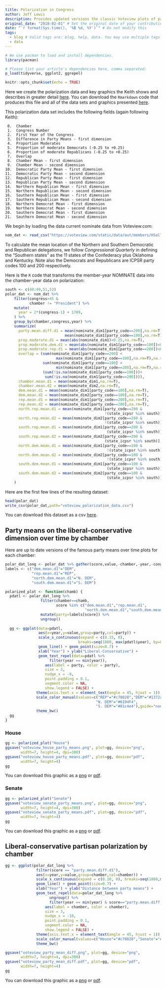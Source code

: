 ```yaml
---
title: Polarization in Congress
author: Jeff Lewis
description: Provides updated versions the classic Voteview plots of party mean DW-NOMINATE scores of overtime.  Figures and the underlying data are available for download. 
original_date: "2018-02-01" # Set the original date of your contribution in YYYY-MM-DD format here.
date: "`r format(Sys.time(), '%B %d, %Y')`" # Do not modify this
tags:
  - blog # Valid tags are: blog, help, data. You may use multiple tags for a post
  - data
---
```


```r
# We use pacman to load and install dependencies.
library(pacman)

# Please list your article's dependencies here, comma separated:
p_load(tidyverse, ggplot2, ggrepel)
```


```r
knitr::opts_chunk$set(echo = TRUE)
```

Here we create the polarization data and key graphics the Keith shows and describes in greater detail [here
](https://legacy.voteview.com/political_polarization_2015.htm).  You can download the `Rmarkdown` code that produces this file and all of the data sets and graphics presented [here](party_polarization.Rmd).

This polarization data set includes the following fields (again following Keith):

```
 0.  Chamber
 1.  Congress Number
 2.  First Year of the Congress
 3.  Difference in Party Means - first dimension
 4.  Proportion Moderates
 5.  Proportion of moderate Democrats (-0.25 to +0.25)
 6.  Proportion of moderate Republicans (-0.25 to +0.25)
 7.  Overlap
 8.  Chamber Mean - first dimension
 9.  Chamber Mean - second dimension
10.  Democratic Party Mean - first dimension
11.  Democratic Party Mean - second dimension
12.  Republican Party Mean - first dimension
13.  Republican Party Mean - second dimension
14.  Northern Republican Mean - first dimension
15.  Northern Republican Mean - second dimension
16.  Southern Republican Mean - first dimension
17.  Southern Republican Mean - second dimension
18.  Northern Democrat Mean - first dimension
19.  Northern Democrat Mean - second dimension
20.  Southern Democrat Mean - first dimension
21.  Southern Democrat Mean - second dimension
```

We begin by loading the data current nominate data from Voteview.com:
```r
nom_dat <- read_csv("https://voteview.com/static/data/out/members/HSall_members.csv")
```

To calculate the mean location of the Northern and Southern Democratic and Republican delegations, we
follow *Congressional Quarterly* in defining the "Southern states" as the 11 states of the Confederacy plus Oklahoma and Kentucky.  Note also the Democrats and Republicans are ICPSR party codes 100 and 200 respectively.

Here is the `R` code that transforms the member-year NOMINATE data into the chamber-year data on polarization:
 
```r
south <- c(40:49,51,53)
polar_dat <- nom_dat %>% 
    filter(congress>45 & 
           chamber != "President") %>%
    mutate( 
      year = 2*(congress-1) + 1789,
    ) %>%
    group_by(chamber,congress,year) %>% 
    summarize(
      party.mean.diff.d1 = mean(nominate_dim1[party_code==200],na.rm=T) - 
                           mean(nominate_dim1[party_code==100],na.rm=T),
      prop.moderate.d1 = mean(abs(nominate_dim1)<0.25,na.rm=T),
      prop.moderate.dem.d1 = mean(abs(nominate_dim1[party_code==100])<0.25,na.rm=T),
      prop.moderate.rep.d1 = mean(abs(nominate_dim1[party_code==200])<0.25,na.rm=T),
      overlap = (sum(nominate_dim1[party_code==200] <
                       max(nominate_dim1[party_code==100],na.rm=T),na.rm=T)  +
                 sum(nominate_dim1[party_code==100] >
                       min(nominate_dim1[party_code==200],na.rm=T),na.rm=T))/
                 (sum(!is.na(nominate_dim1[party_code==100]))+
                  sum(!is.na(nominate_dim1[party_code==200]))),
      chamber.mean.d1 = mean(nominate_dim1,na.rm=T),
      chamber.mean.d2 = mean(nominate_dim2,na.rm=T),
      dem.mean.d1 = mean(nominate_dim1[party_code==100],na.rm=T),
      dem.mean.d2 = mean(nominate_dim2[party_code==100],na.rm=T),
      rep.mean.d1 = mean(nominate_dim1[party_code==200],na.rm=T),
      rep.mean.d2 = mean(nominate_dim2[party_code==200],na.rm=T),
      north.rep.mean.d1 = mean(nominate_dim1[party_code==200 & 
                                             !(state_icpsr %in% south)],na.rm=T),    
      north.rep.mean.d2 = mean(nominate_dim2[party_code==200 & 
                                             !(state_icpsr %in% south)],na.rm=T),    
      south.rep.mean.d1 = mean(nominate_dim1[party_code==200 & 
                                              (state_icpsr %in% south)],na.rm=T),    
      south.rep.mean.d2 = mean(nominate_dim2[party_code==200 & 
                                             (state_icpsr %in% south)],na.rm=T),    
      north.dem.mean.d1 = mean(nominate_dim1[party_code==100 & 
                                              !(state_icpsr %in% south)],na.rm=T),    
      north.dem.mean.d2 = mean(nominate_dim2[party_code==100 & 
                                              !(state_icpsr %in% south)],na.rm=T),    
      south.dem.mean.d1 = mean(nominate_dim1[party_code==100 & 
                                              (state_icpsr %in% south)],na.rm=T),    
      south.dem.mean.d2 = mean(nominate_dim2[party_code==100 & 
                                              (state_icpsr %in% south)],na.rm=T),    
    ) 
```
Here are the first few lines of the resulting dataset:
```r
head(polar_dat)
write_csv(polar_dat,path="voteview_polarization_data.csv")
```
You can download this dataset as a csv [here](voteview_polarization_data.csv).


## Party means on the liberal-conservative dimension over time by chamber

Here are up to date versions of the famous party means over time plots for each chamber:
```r
polar_dat_long <- polar_dat %>% gather(score,value,-chamber,-year,-congress)
labels <- c("dem.mean.d1"="DEM",
            "rep.mean.d1"="REP",
            "north.dem.mean.d1"="N. DEM",
            "south.dem.mean.d1"="S. DEM")

polarized_plot <- function(chamb) {
  pdatl <- polar_dat_long %>% 
                filter(chamber==chamb,
                       score %in% c("dem.mean.d1","rep.mean.d1",
                                    "north.dem.mean.d1","south.dem.mean.d1")) %>%
                mutate(party=labels[score]) %>%
                ungroup()
  
  gg <- ggplot(data=pdatl,
               aes(x=year,y=value,group=party,col=party)) +
               scale_x_continuous(expand = c(0.15, 0), 
                                 breaks=seq(1880, max(pdatl$year), by=8)) +
               geom_line() + geom_point(size=0.7) + 
               xlab("Year") + ylab("Liberal-Conservative") + 
               geom_text_repel(data=pdatl %>%
                    filter(year == min(year)),
                  aes(label = party, color = party),
                  size = 3,
                  nudge_x = -8,
                  point.padding = 0.1,
                  segment.color = NA,
                  show.legend = FALSE) +
              theme(axis.text.x = element_text(angle = 45, hjust = 1)) +
              scale_color_manual(values=c("REP"="#c70828","DEM"="#1372ad",
                                         "N. DEM"="#6194F4",
                                         "S. DEM"="#81c4e4"),guide="none") +
              theme_bw()
  gg
}
```


### House
```r
gg <- polarized_plot("House")
ggsave("voteview_house_party_means.png", plot=gg, device="png", 
       width=7, height=4, dpi=300)
ggsave("voteview_house_party_means.pdf", plot=gg, device="pdf", 
       width=7, height=4)
gg
```


You can download this graphic as a [png](voteview_house_party_means.png) or [pdf](voteview_house_party_means.pdf).

### Senate
```r
gg <- polarized_plot("Senate")
ggsave("voteview_senate_party_means.png", plot=gg, device="png", 
       width=7, height=4, dpi=300)
ggsave("voteview_senate_party_means.pdf", plot=gg, device="pdf", 
       width=7, height=4)
gg

```


You can download this graphic as a [png](voteview_senate_party_means.png) or [pdf](voteview_senate_party_means.pdf).

## Liberal-conservative partisan polarization by chamber
```r
gg <- ggplot(polar_dat_long %>% 
              filter(score == "party.mean.diff.d1"),
              aes(x=year,y=value,group=chamber,col=chamber)) +
              scale_x_continuous(expand = c(0.10, 0), breaks=seq(1880,max(polar_dat_long$year),by=8)) +
              geom_line() + geom_point(size=0.7) + 
              xlab("Year") + ylab("Distance between party means") + 
              geom_text_repel(data=polar_dat_long %>%
                    ungroup() %>%
                    filter(year == min(year) & score=="party.mean.diff.d1"),
                  aes(label = chamber, color = chamber),
                  size = 3,
                  nudge_x = -10,
                  point.padding = 0.1,
                  segment.color = NA,
                  show.legend = FALSE) +
              theme(axis.text.x = element_text(angle = 45, hjust = 1)) +
              scale_color_manual(values=c("House"="#c70828","Senate"="#1372ad"),guide="none") +
              theme_bw() 

ggsave("voteview_party_mean_diff.png", plot=gg, device="png", 
       width=7, height=4, dpi=300)
ggsave("voteview_party_mean_diff.pdf", plot=gg, device="pdf", 
       width=7, height=4)
gg

```

You can download this graphic as a [png](voteview_party_mean_diff.png) or [pdf](voteview_party_mean_diff.pdf).

